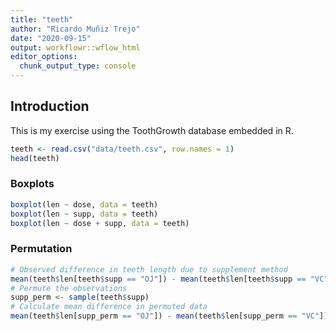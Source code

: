 ```yaml
---
title: "teeth"
author: "Ricardo Muñiz Trejo"
date: "2020-09-15"
output: workflowr::wflow_html
editor_options:
  chunk_output_type: console
---
```


## Introduction

This is my exercise using the ToothGrowth database embedded in R.


```r

teeth <- read.csv("data/teeth.csv", row.names = 1)
head(teeth)

```

### Boxplots

```r

boxplot(len ~ dose, data = teeth)
boxplot(len ~ supp, data = teeth)
boxplot(len ~ dose + supp, data = teeth)

```

### Permutation


```r

# Observed difference in teeth length due to supplement method
mean(teeth$len[teeth$supp == "OJ"]) - mean(teeth$len[teeth$supp == "VC"])
# Permute the observations
supp_perm <- sample(teeth$supp)
# Calculate mean difference in permuted data
mean(teeth$len[supp_perm == "OJ"]) - mean(teeth$len[supp_perm == "VC"])


```

